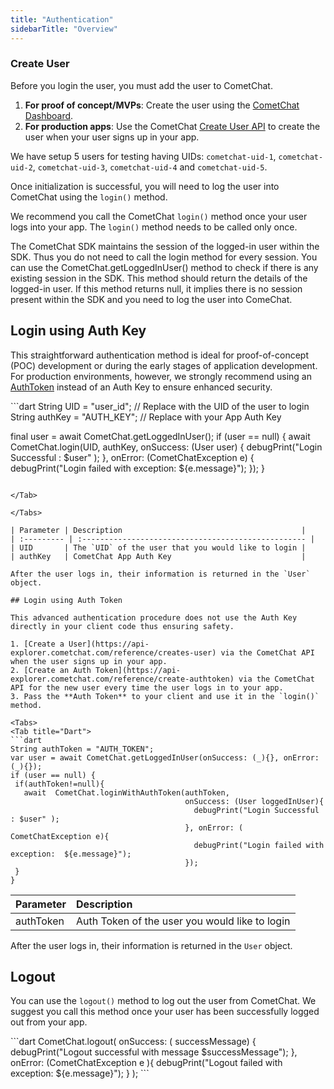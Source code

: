 ```yaml
---
title: "Authentication"
sidebarTitle: "Overview"
---
```




### Create User

Before you login the user, you must add the user to CometChat.

1. **For proof of concept/MVPs**: Create the user using the [CometChat Dashboard](https://app.cometchat.com/).
2. **For production apps**: Use the CometChat [Create User API](https://api-explorer.cometchat.com/reference/creates-user) to create the user when your user signs up in your app.

<Note>

We have setup 5 users for testing having UIDs: `cometchat-uid-1`, `cometchat-uid-2`, `cometchat-uid-3`, `cometchat-uid-4` and `cometchat-uid-5`.

</Note>

Once initialization is successful, you will need to log the user into CometChat using the `login()` method.

We recommend you call the CometChat `login()` method once your user logs into your app. The `login()` method needs to be called only once.

<Warning>

The CometChat SDK maintains the session of the logged-in user within the SDK. Thus you do not need to call the login method for every session. You can use the CometChat.getLoggedInUser() method to check if there is any existing session in the SDK. This method should return the details of the logged-in user. If this method returns null, it implies there is no session present within the SDK and you need to log the user into ComeChat.

</Warning>

## Login using Auth Key

This straightforward authentication method is ideal for proof-of-concept (POC) development or during the early stages of application development. For production environments, however, we strongly recommend using an [AuthToken](#login-using-auth-token) instead of an Auth Key to ensure enhanced security.

<Tabs>
<Tab title="Dart">
```dart
String UID = "user_id"; // Replace with the UID of the user to login
String authKey = "AUTH_KEY"; // Replace with your App Auth Key

final user = await CometChat.getLoggedInUser();
if (user == null) {
await CometChat.login(UID, authKey,
		onSuccess: (User user) {
			debugPrint("Login Successful : $user" );
		}, onError: (CometChatException e) {
			debugPrint("Login failed with exception:  ${e.message}");
		});
}
```

</Tab>

</Tabs>

| Parameter | Description                                        |
| :--------- | :-------------------------------------------------- |
| UID       | The `UID` of the user that you would like to login |
| authKey   | CometChat App Auth Key                             |

After the user logs in, their information is returned in the `User` object.

## Login using Auth Token

This advanced authentication procedure does not use the Auth Key directly in your client code thus ensuring safety.

1. [Create a User](https://api-explorer.cometchat.com/reference/creates-user) via the CometChat API when the user signs up in your app.
2. [Create an Auth Token](https://api-explorer.cometchat.com/reference/create-authtoken) via the CometChat API for the new user every time the user logs in to your app.
3. Pass the **Auth Token** to your client and use it in the `login()` method.

<Tabs>
<Tab title="Dart">
```dart
String authToken = "AUTH_TOKEN";
var user = await CometChat.getLoggedInUser(onSuccess: (_){}, onError: (_){});
if (user == null) {
 if(authToken!=null){
   await  CometChat.loginWithAuthToken(authToken,
                                       onSuccess: (User loggedInUser){
                                         debugPrint("Login Successful : $user" );
                                       }, onError: ( CometChatException e){
                                         debugPrint("Login failed with exception:  ${e.message}");
                                       });
 }
}
```

</Tab>

</Tabs>

| Parameter                                      | Description |
| :---------------------------------------------- | :----------- |
| authToken                                      | Auth Token of the user you would like to login |

After the user logs in, their information is returned in the `User` object.

## Logout

You can use the `logout()` method to log out the user from CometChat. We suggest you call this method once your user has been successfully logged out from your app.

<Tabs>
<Tab title="Dart">
```dart
CometChat.logout( onSuccess: ( successMessage) {
    debugPrint("Logout successful with message $successMessage");
  }, onError: (CometChatException e ){
    debugPrint("Logout failed with exception:  ${e.message}");
      }
  );
```

</Tab>

</Tabs>
